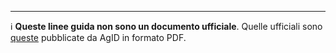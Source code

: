 ---

:::{.nota_generale}
ℹ️ **Queste linee guida non sono un documento ufficiale**. Quelle ufficiali sono [queste](https://www.agid.gov.it/sites/agid/files/2024-05/lg-open-data_v.1.0_1.pdf) pubblicate da AgID in formato PDF.
:::
